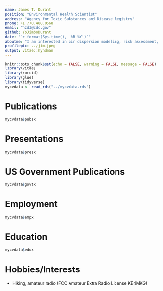 ```yaml
---
name: James T. Durant
position: "Environmental Health Scientist"
address: "Agency for Toxic Substances and Disease Registry"
phone: +1 770.488.0668
email: "hzd3@cdc.gov"
github: YoJimboDurant
date: "`r format(Sys.time(), '%B %Y')`"
aboutme: "I am interested in air dispersion modeling, risk assessment, and environmental statistics. I currently an environmental health scientist in the Exposure Investigation Section in ATSDR's Office of Community Health Hazard Evaluation."
profilepic: ../jim.jpeg
output: vitae::hyndman
---
```



\raggedright


```r
knitr::opts_chunk$set(echo = FALSE, warning = FALSE, message = FALSE)
library(vitae)
library(rorcid)
library(glue)
library(tidyverse)
mycvdata <- read_rds("../mycvdata.rds")
```



# Publications
```r
mycvdata$pubsx

```

# Presentations

```r
mycvdata$presx
```

# US Government Publications

```r
mycvdata$govtx
```

# Employment
```r
mycvdata$empx

```


# Education

```r
mycvdata$edux
```



# Hobbies/Interests

 * Hiking, amateur radio (FCC Amateur Extra Radio License KE4MKG)

